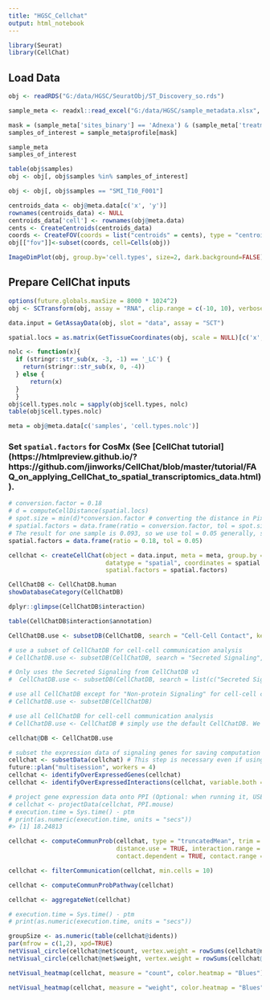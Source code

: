```yaml
---
title: "HGSC_Cellchat"
output: html_notebook
---
```


```r
library(Seurat)
library(CellChat)
```

## Load Data

```r
obj <- readRDS("G:/data/HGSC/SeuratObj/ST_Discovery_so.rds")
```

```r
sample_meta <- readxl::read_excel("G:/data/HGSC/sample_metadata.xlsx", sheet = "Table 2b", skip = 1, )

mask = (sample_meta['sites_binary'] == 'Adnexa') & (sample_meta['treatment'] == 'Untreated')
samples_of_interest = sample_meta$profile[mask]

sample_meta
samples_of_interest
```


```r
table(obj$samples)
obj <- obj[, obj$samples %in% samples_of_interest]
```

```r
obj <- obj[, obj$samples == "SMI_T10_F001"]
```


```r
centroids_data <- obj@meta.data[c('x', 'y')]
rownames(centroids_data) <- NULL
centroids_data['cell'] <- rownames(obj@meta.data)
cents <- CreateCentroids(centroids_data)
coords <- CreateFOV(coords = list("centroids" = cents), type = "centroids")
obj[["fov"]]<-subset(coords, cell=Cells(obj))
```

```r
ImageDimPlot(obj, group.by='cell.types', size=2, dark.background=FALSE)
```


## Prepare CellChat inputs

```r
options(future.globals.maxSize = 8000 * 1024^2)
obj <- SCTransform(obj, assay = "RNA", clip.range = c(-10, 10), verbose = FALSE)

data.input = GetAssayData(obj, slot = "data", assay = "SCT")
```

```r
spatial.locs = as.matrix(GetTissueCoordinates(obj, scale = NULL)[c('x', 'y')])
```

```r
nolc <- function(x){
  if (stringr::str_sub(x, -3, -1) == '_LC') {
    return(stringr::str_sub(x, 0, -4))
  } else {
      return(x)
  }
  }
obj$cell.types.nolc = sapply(obj$cell.types, nolc)
table(obj$cell.types.nolc)
```


```r
meta = obj@meta.data[c('samples', 'cell.types.nolc')]
```

### Set `spatial.factors` for CosMx (See [CellChat tutorial] (https://htmlpreview.github.io/?https://github.com/jinworks/CellChat/blob/master/tutorial/FAQ_on_applying_CellChat_to_spatial_transcriptomics_data.html)).
```r
# conversion.factor = 0.18
# d = computeCellDistance(spatial.locs)
# spot.size = min(d)*conversion.factor # converting the distance in Pixels to Micrometers
# spatial.factors = data.frame(ratio = conversion.factor, tol = spot.size/2)
# The result for one sample is 0.093, so we use tol = 0.05 generally, skipping the calculation
spatial.factors = data.frame(ratio = 0.18, tol = 0.05)
```

```r
cellchat <- createCellChat(object = data.input, meta = meta, group.by = 'cell.types.nolc',
                           datatype = "spatial", coordinates = spatial.locs, 
                           spatial.factors = spatial.factors)
```

```r
CellChatDB <- CellChatDB.human
showDatabaseCategory(CellChatDB)
```

```r
dplyr::glimpse(CellChatDB$interaction)
```

```r
table(CellChatDB$interaction$annotation)
```

```r
CellChatDB.use <- subsetDB(CellChatDB, search = "Cell-Cell Contact", key = "annotation") # use Secreted Signaling

# use a subset of CellChatDB for cell-cell communication analysis
# CellChatDB.use <- subsetDB(CellChatDB, search = "Secreted Signaling", key = "annotation") # use Secreted Signaling

# Only uses the Secreted Signaling from CellChatDB v1
#  CellChatDB.use <- subsetDB(CellChatDB, search = list(c("Secreted Signaling"), c("CellChatDB v1")), key = c("annotation", "version"))

# use all CellChatDB except for "Non-protein Signaling" for cell-cell communication analysis
# CellChatDB.use <- subsetDB(CellChatDB)

# use all CellChatDB for cell-cell communication analysis
# CellChatDB.use <- CellChatDB # simply use the default CellChatDB. We do not suggest to use it in this way because CellChatDB v2 includes "Non-protein Signaling" (i.e., metabolic and synaptic signaling) that can be only estimated from gene expression data. 

cellchat@DB <- CellChatDB.use
```

```r
# subset the expression data of signaling genes for saving computation cost
cellchat <- subsetData(cellchat) # This step is necessary even if using the whole database
future::plan("multisession", workers = 4) 
cellchat <- identifyOverExpressedGenes(cellchat)
cellchat <- identifyOverExpressedInteractions(cellchat, variable.both = F)

# project gene expression data onto PPI (Optional: when running it, USER should set `raw.use = FALSE` in the function `computeCommunProb()` in order to use the projected data)
# cellchat <- projectData(cellchat, PPI.mouse)
# execution.time = Sys.time() - ptm
# print(as.numeric(execution.time, units = "secs"))
#> [1] 18.24813
```


```r
cellchat <- computeCommunProb(cellchat, type = "truncatedMean", trim = 0.1,
                              distance.use = TRUE, interaction.range = 100, scale.distance = 6.2,
                              contact.dependent = TRUE, contact.range = 20)
```

```r
cellchat <- filterCommunication(cellchat, min.cells = 10)
```

```r
cellchat <- computeCommunProbPathway(cellchat)
```

```r
cellchat <- aggregateNet(cellchat)

# execution.time = Sys.time() - ptm
# print(as.numeric(execution.time, units = "secs"))
```

```r
groupSize <- as.numeric(table(cellchat@idents))
par(mfrow = c(1,2), xpd=TRUE)
netVisual_circle(cellchat@net$count, vertex.weight = rowSums(cellchat@net$count), weight.scale = T, label.edge= F, title.name = "Number of interactions")
netVisual_circle(cellchat@net$weight, vertex.weight = rowSums(cellchat@net$weight), weight.scale = T, label.edge= F, title.name = "Interaction weights/strength")
```

```r
netVisual_heatmap(cellchat, measure = "count", color.heatmap = "Blues")
```

```r
netVisual_heatmap(cellchat, measure = "weight", color.heatmap = "Blues")
```

